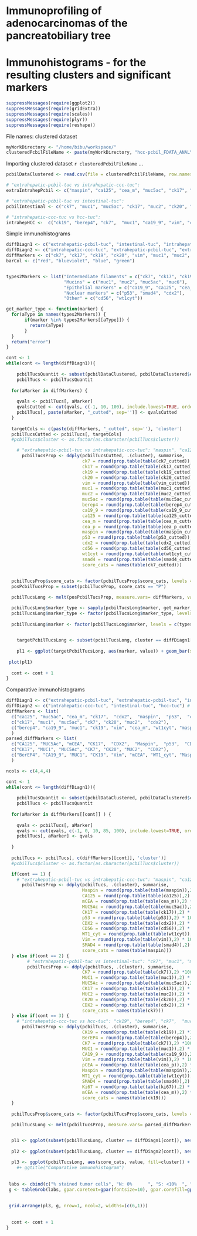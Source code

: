 Immunoprofiling of adenocarcinomas of the pancreatobiliary tree
===============================================================
Immunohistograms - for the resulting clusters and significant markers
=====================================================================

```r
suppressMessages(require(ggplot2))
suppressMessages(require(gridExtra))
suppressMessages(require(scales))
suppressMessages(require(plyr))
suppressMessages(require(reshape))

```

File names: clustered dataset
```r
myWorkDirectory <- "/home/bibu/workspace/"
clusteredPcbilFileName <- paste(myWorkDirectory, "hcc-pcbil_FDATA_ANALYSIS/r/output/clusteredPcbilD.csv", sep="")
```

Importing clustered dataset `r clusteredPcbilFileName` ...
```r
pcbilDataClustered <- read.csv(file = clusteredPcbilFileName, row.names = 30, colClasses= c(rep("numeric",27), rep("factor",2), "character"), na.strings = "?",quote="\"" )
```

```r
# "extrahepatic-pcbil-tuc vs intrahepatic-ccc-tuc":
extraIntrahepPcbil <- c("maspin", "ca125", "cea_m", "muc5ac", "ck17", "p53", "cdx2", "cd56", "wt1cyt", "vim", "smad4")

# "extrahepatic-pcbil-tuc vs intestinal-tuc":
pcbilIntestinal <- c("ck7", "muc1", "muc5ac", "ck17", "muc2", "ck20", "cdx2")

# "intrahepatic-ccc-tuc vs hcc-tuc":
intrahepHCC <-  c("ck19", "berep4", "ck7",  "muc1", "ca19_9", "vim", "cea_p", "maspin", "wt1cyt", "smad4", "ki67", "cea_m")
```


Simple immunohistograms
```r
diffDiagn1 <- c("extrahepatic-pcbil-tuc", "intestinal-tuc", "intrahepatic-ccc-tuc", "hcc-tuc") # 
diffDiagn2 <- c("intrahepatic-ccc-tuc", "extrahepatic-pcbil-tuc", "extrahepatic-pcbil-tuc", "intrahepatic-ccc-tuc") # 
diffMarkers <- c("ck7", "ck17", "ck19", "ck20", "vim", "muc1", "muc2", "muc5ac", "berep4", "ca19_9", "ca125", "cea_m", "cea_p", "maspin", "p53", "cdx2", "cd56", "wt1cyt", "smad4")
barCol <- c("red", "blueviolet", "blue", "green")


types2Markers <- list("Intermediate filaments" = c("ck7", "ck17", "ck19", "ck20", "vim"),
                      "Mucins" = c("muc1", "muc2", "muc5ac", "muc6"),
                      "Epithelial markers" = c("ca19_9", "ca125", "cea_m", "cea_p", "maspin", "berep4"),
                      "Nuclear markers" = c("p53", "smad4", "cdx2"),
                      "Other" = c("cd56", "wt1cyt"))

get_marker_type <- function(marker) {
  for(aType in names(types2Markers)) {
       if(marker %in% types2Markers[[aType]]) {
         return(aType)
       }
  }
  return("error")
}

cont <- 1
while(cont <= length(diffDiagn1)){
    
    pcbilTucsQuantit <- subset(pcbilDataClustered, pcbilDataClustered$cluster == diffDiagn1[cont] | pcbilDataClustered$cluster == diffDiagn2[cont])
    pcbilTucs <- pcbilTucsQuantit
  
  for(aMarker in diffMarkers) {
    
    qvals <- pcbilTucs[, aMarker]    
    qvalsCutted <- cut(qvals, c(-1, 10, 100), include.lowest=TRUE, ordered_result=TRUE, labels = c('N', 'P'))
    pcbilTucs[, paste(aMarker, "_cutted", sep='')] <- qvalsCutted      
  }
   
  targetCols <- c(paste(diffMarkers, "_cutted", sep=''), 'cluster')
  pcbilTucsCutted <- pcbilTucs[, targetCols]  
  #pcbilTucs$cluster <- as.factor(as.character(pcbilTucs$cluster))

    # "extrahepatic-pcbil-tuc vs intrahepatic-ccc-tuc": "maspin", "ca125", "cea_m", "muc5ac", "ck17", "p53", "cdx2", "cd56", "wt1cyt", "vim", "smad4"
      pcbilTucsProp <- ddply(pcbilTucsCutted, .(cluster), summarise,
                             ck7 = round(prop.table(table(ck7_cutted)),2) *100,
                             ck17 = round(prop.table(table(ck17_cutted)),2) * 100,
                             ck19 = round(prop.table(table(ck19_cutted)),2) *100,
                             ck20 = round(prop.table(table(ck20_cutted)),2) * 100,
                             vim = round(prop.table(table(vim_cutted)),2) * 100,
                             muc1 = round(prop.table(table(muc1_cutted)),2) * 100,                    
                             muc2 = round(prop.table(table(muc2_cutted)),2) * 100,
                             muc5ac = round(prop.table(table(muc5ac_cutted)),2) * 100,
                             berep4 = round(prop.table(table(berep4_cutted)),2) *100,
                             ca19_9 = round(prop.table(table(ca19_9_cutted)),2) * 100,
                             ca125 = round(prop.table(table(ca125_cutted)),2) * 100,
                             cea_m = round(prop.table(table(cea_m_cutted)),2) * 100,
                             cea_p = round(prop.table(table(cea_p_cutted)),2) * 100,                                                          
                             maspin = round(prop.table(table(maspin_cutted)),2) *100,
                             p53 = round(prop.table(table(p53_cutted)),2) * 100,
                             cdx2 = round(prop.table(table(cdx2_cutted)),2) * 100,                             
                             cd56 = round(prop.table(table(cd56_cutted)),2) * 100,
                             wt1cyt = round(prop.table(table(wt1cyt_cutted)),2) * 100,                             
                             smad4 = round(prop.table(table(smad4_cutted)),2) * 100,
                             score_cats = names(table(ck7_cutted)))
     
    
  pcbilTucsProp$score_cats <- factor(pcbilTucsProp$score_cats, levels = c('N', 'P'))
  posPcbilTucsProp = subset(pcbilTucsProp, score_cats == "P")

  pcbilTucsLong <- melt(posPcbilTucsProp, measure.vars= diffMarkers, variable_name="marker")

  pcbilTucsLong$marker_type <- sapply(pcbilTucsLong$marker, get_marker_type)
  pcbilTucsLong$marker_type <- factor(pcbilTucsLong$marker_type, levels = c('Intermediate filaments', 'Mucins', 'Epithelial markers',  'Nuclear markers', 'Other'))
    
  pcbilTucsLong$marker <- factor(pcbilTucsLong$marker, levels = c(types2Markers[[1]], types2Markers[[2]], types2Markers[[3]], types2Markers[[4]], types2Markers[[5]]))

  
    targetPcbilTucsLong <- subset(pcbilTucsLong, cluster == diffDiagn1[cont])
    
    pl1 <- ggplot(targetPcbilTucsLong, aes(marker, value)) + geom_bar(stat="identity", position="identity", fill= barCol[cont]) + facet_wrap( ~ marker_type, ncol=2, scales="free_x") + xlab("Markers") + ylab("% positive* cases") + ggtitle(paste("Immunohistogram - ",diffDiagn1[cont], sep=""))
     
 plot(pl1)
        
  cont <- cont + 1
}

```

Comparative immunohistograms
```r
diffDiagn1 <- c("extrahepatic-pcbil-tuc", "extrahepatic-pcbil-tuc", "intrahepatic-ccc-tuc") # 
diffDiagn2 <- c("intrahepatic-ccc-tuc", "intestinal-tuc", "hcc-tuc") # 
diffMarkers <- list(
  c("ca125", "muc5ac", "cea_m", "ck17",  "cdx2",  "maspin",  "p53",  "cd56", "vim","wt1cyt",  "smad4"),
  c("ck17", "muc1", "muc5ac", "ck7", "ck20", "muc2",  "cdx2"),
  c("berep4", "ca19_9", "muc1", "ck19", "vim", "cea_m", "wt1cyt", "maspin", "ck7",     "smad4", "ki67", "cea_p")
  )
parsed_diffMarkers <- list(
  c("CA125", "MUC5Ac", "mCEA", "CK17",  "CDX2",  "Maspin",  "p53",  "CD56", "Vim","WT1_cyt",  "SMAD4"),
  c("CK17", "MUC1", "MUC5Ac", "CK7", "CK20", "MUC2",  "CDX2"),
  c("BerEP4", "CA19_9", "MUC1", "CK19", "Vim", "mCEA", "WT1_cyt", "Maspin", "CK7",     "SMAD4", "Ki67", "pCEA")
  )

ncols <- c(4,4,4)

cont <- 1
while(cont <= length(diffDiagn1)){
    
    pcbilTucsQuantit <- subset(pcbilDataClustered, pcbilDataClustered$cluster == diffDiagn1[cont] | pcbilDataClustered$cluster == diffDiagn2[cont])
    pcbilTucs <- pcbilTucsQuantit
  
  for(aMarker in diffMarkers[[cont]] ) {
    
    qvals <- pcbilTucs[, aMarker]    
    qvals <- cut(qvals, c(-1, 0, 10, 85, 100), include.lowest=TRUE, ordered_result=TRUE, labels = c('N', 'S', 'P', 'D'))
    pcbilTucs[, aMarker] <- qvals
    
  }
   
  pcbilTucs <- pcbilTucs[, c(diffMarkers[[cont]], 'cluster')]  
  #pcbilTucs$cluster <- as.factor(as.character(pcbilTucs$cluster))

  if(cont == 1) {
    # "extrahepatic-pcbil-tuc vs intrahepatic-ccc-tuc": "maspin", "ca125", "cea_m", "muc5ac", "ck17", "p53", "cdx2", "cd56", "wt1cyt", "vim", "smad4"
      pcbilTucsProp <- ddply(pcbilTucs, .(cluster), summarise,
                             Maspin = round(prop.table(table(maspin)),2) *100,
                             CA125 = round(prop.table(table(ca125)),2) * 100,
                             mCEA = round(prop.table(table(cea_m)),2) * 100,
                             MUC5Ac = round(prop.table(table(muc5ac)),2) * 100,
                             CK17 = round(prop.table(table(ck17)),2) * 100,
                             p53 = round(prop.table(table(p53)),2) * 100,
                             CDX2 = round(prop.table(table(cdx2)),2) * 100,
                             CD56 = round(prop.table(table(cd56)),2) * 100,
                             WT1_cyt = round(prop.table(table(wt1cyt)),2) * 100,
                             Vim = round(prop.table(table(vim)),2) * 100,
                             SMAD4 = round(prop.table(table(smad4)),2) * 100,
                             score_cats = names(table(maspin)))
  } else if(cont == 2) {
        # "extrahepatic-pcbil-tuc vs intestinal-tuc": "ck7", "muc1", "muc5ac", "ck17", "muc2", "ck20", "cdx2"
        pcbilTucsProp <- ddply(pcbilTucs, .(cluster), summarise,
                             CK7 = round(prop.table(table(ck7)),2) *100,
                             MUC1 = round(prop.table(table(muc1)),2) * 100,                    
                             MUC5Ac = round(prop.table(table(muc5ac)),2) * 100,
                             CK17 = round(prop.table(table(ck17)),2) * 100,
                             MUC2 = round(prop.table(table(muc2)),2) * 100,
                             CK20 = round(prop.table(table(ck20)),2) * 100,
                             CDX2 = round(prop.table(table(cdx2)),2) * 100,
                             score_cats = names(table(ck7)))    
  } else if(cont == 3) {
    # "intrahepatic-ccc-tuc vs hcc-tuc": "ck19", "berep4", "ck7",  "muc1", "ca19_9", "vim", "cea_p", "maspin", "wt1cyt", "smad4", "ki67", "cea_m"
      pcbilTucsProp <- ddply(pcbilTucs, .(cluster), summarise,
                             CK19 = round(prop.table(table(ck19)),2) *100,
                             BerEP4 = round(prop.table(table(berep4)),2) *100,
                             CK7 = round(prop.table(table(ck7)),2) *100,
                             MUC1 = round(prop.table(table(muc1)),2) * 100,
                             CA19_9 = round(prop.table(table(ca19_9)),2) * 100,
                             Vim = round(prop.table(table(vim)),2) * 100,
                             pCEA = round(prop.table(table(cea_p)),2) * 100,                             
                             Maspin = round(prop.table(table(maspin)),2) *100,
                             WT1_cyt = round(prop.table(table(wt1cyt)),2) * 100,
                             SMAD4 = round(prop.table(table(smad4)),2) * 100,
                             Ki67 = round(prop.table(table(ki67)),2) * 100,
                             mCEA = round(prop.table(table(cea_m)),2) * 100,                             
                             score_cats = names(table(ck19)))    
  }    
    
  pcbilTucsProp$score_cats <- factor(pcbilTucsProp$score_cats, levels = c('N', 'S', 'P', 'D'))

  pcbilTucsLong <- melt(pcbilTucsProp, measure.vars= parsed_diffMarkers[[cont]], variable_name="marker")


  pl1 <- ggplot(subset(pcbilTucsLong, cluster == diffDiagn1[cont]), aes(score_cats, value)) + geom_bar(stat="identity", position="identity", alpha = 0.5) + facet_wrap( ~ marker, ncol=ncols[cont]) + xlab("Immunoreactivity") + ylab("% cases") + ggtitle(paste("Immunohistogram - ",diffDiagn1[cont], sep=""))
    
  pl2 <- ggplot(subset(pcbilTucsLong, cluster == diffDiagn2[cont]), aes(score_cats, value)) + geom_bar(stat="identity", position="identity", alpha = 0.5) + facet_wrap( ~ marker, ncol=ncols[cont]) + xlab("Immunoreactivity") + ylab("% cases") + ggtitle(paste("Immunohistogram - ",diffDiagn2[cont], sep="")) 
    
  pl3 <- ggplot(pcbilTucsLong, aes(score_cats, value, fill=cluster)) + geom_bar(stat="identity", position="identity", alpha = 0.5) + facet_wrap( ~ marker, ncol=ncols[cont]) + xlab("Immunoreactivity") + ylab("% cases") 
    #+ ggtitle("Comparative immunohistogram")
 
 
 labs <- cbind(c("% stained tumor cells", "N: 0%      ", "S: <10%  ", " P: 10-85%", "D: > 85% "))
 g <- tableGrob(labs, gpar.coretext=gpar(fontsize=10), gpar.corefill=gpar(col="white")) # core.just="left" 
    
    
 grid.arrange(pl3, g, nrow=1, ncol=2, widths=(c(6,1)))
        
        
  cont <- cont + 1
}

```